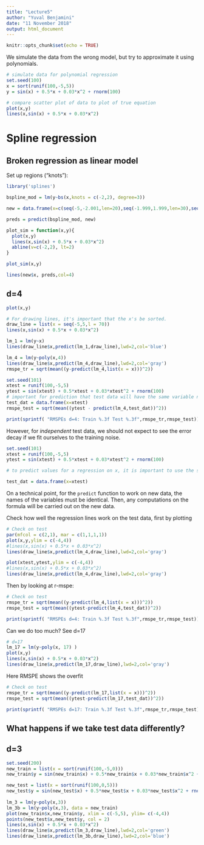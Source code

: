 ```yaml
---
title: "Lecture5"
author: "Yuval Benjamini"
date: "11 November 2018"
output: html_document
---
```


```r
knitr::opts_chunk$set(echo = TRUE)
```

We simulate the data from the wrong model, but try to 
approximate it using polynomials.

```r
# simulate data for polynomial regression
set.seed(100)
x = sort(runif(100,-5,5))
y = sin(x) + 0.5*x + 0.03*x^2 + rnorm(100)

# compare scatter plot of data to plot of true equation
plot(x,y)
lines(x,sin(x) + 0.5*x + 0.03*x^2)

```

# Spline regression

## Broken regression as linear model

Set up regions ("knots"):

```r
library('splines')

bspline_mod = lm(y~bs(x,knots = c(-2,2), degree=3))

new = data.frame(x=c(seq(-5,-2.001,len=20),seq(-1.999,1.999,len=30),seq(2.001,5,len=20)))

preds = predict(bspline_mod, new)

plot_sim = function(x,y){
  plot(x,y)
  lines(x,sin(x) + 0.5*x + 0.03*x^2)
  abline(v=c(-2,2), lt=2)
}

plot_sim(x,y)

lines(new$x, preds,col=4)

```


## d=4
```r

plot(x,y)

# For drawing lines, it's important that the x's be sorted.
draw_line = list(x = seq(-5,5,l = 70))
lines(x,sin(x) + 0.5*x + 0.03*x^2)

lm_1 = lm(y~x)
lines(draw_line$x,predict(lm_1,draw_line),lwd=2,col='blue')

lm_4 = lm(y~poly(x,4))
lines(draw_line$x,predict(lm_4,draw_line),lwd=2,col='gray')
rmspe_tr = sqrt(mean((y-predict(lm_4,list(x = x)))^2))

set.seed(101)
xtest = runif(100,-5,5)
ytest = sin(xtest) + 0.5*xtest + 0.03*xtest^2 + rnorm(100)
# important for prediction that test data will have the same variable name
test_dat = data.frame(x=xtest)
rmspe_test = sqrt(mean((ytest - predict(lm_4,test_dat))^2))

print(sprintf( "RMSPEs d=4: Train %.3f Test %.3f",rmspe_tr,rmspe_test))

```

However, for *independent* test data, we should not expect to see the error decay if we fit ourselves to the training noise. 

```r
set.seed(101)
xtest = runif(100,-5,5)
ytest = sin(xtest) + 0.5*xtest + 0.03*xtest^2 + rnorm(100)

# to predict values for a regression on x, it is important to use the same variable name 'x' that was used when fitting the regression.

test_dat = data.frame(x=xtest)
```

On a technical point, for the `predict` function to 
work on new data, the names of the variables must be identical. Then, any computations on the formula will be carried out on the new data.


Check how well the regression lines work on the test data, 
first by plotting
```r
# Check on test
par(mfcol = c(2,1), mar = c(1,1,1,1))
plot(x,y,ylim = c(-4,4))
#lines(x,sin(x) + 0.5*x + 0.03*x^2)
lines(draw_line$x,predict(lm_4,draw_line),lwd=2,col='gray')

plot(xtest,ytest,ylim = c(-4,4))
#lines(x,sin(x) + 0.5*x + 0.03*x^2)
lines(draw_line$x,predict(lm_4,draw_line),lwd=2,col='gray')

```

Then by looking at r-mspe:

```r
# Check on test
rmspe_tr = sqrt(mean((y-predict(lm_4,list(x = x)))^2))
rmspe_test = sqrt(mean((ytest-predict(lm_4,test_dat))^2))

print(sprintf( "RMSPEs d=4: Train %.3f Test %.3f",rmspe_tr,rmspe_test))
```

Can we do too much? See d=17
```r
# d=17
lm_17 = lm(y~poly(x, 17) )
plot(x,y)
lines(x,sin(x) + 0.5*x + 0.03*x^2)
lines(draw_line$x,predict(lm_17,draw_line),lwd=2,col='gray')
```

Here RMSPE shows the overfit

```r
# Check on test
rmspe_tr = sqrt(mean((y-predict(lm_17,list(x = x)))^2))
rmspe_test = sqrt(mean((ytest-predict(lm_17,test_dat))^2))

print(sprintf( "RMSPEs d=17: Train %.3f Test %.3f",rmspe_tr,rmspe_test))
```

## What happens if we take test data differently?

## d=3
```r
set.seed(200)
new_train = list(x = sort(runif(100,-5,0)))
new_train$y = sin(new_train$x) + 0.5*new_train$x + 0.03*new_train$x^2 + rnorm(100)

new_test = list(x = sort(runif(100,0,5)))
new_test$y = sin(new_test$x) + 0.5*new_test$x + 0.03*new_test$x^2 + rnorm(100)
    
lm_3 = lm(y~poly(x,3))
lm_3b = lm(y~poly(x,3), data = new_train)
plot(new_train$x,new_train$y, xlim = c(-5,5), ylim= c(-4,4))
points(new_test$x,new_test$y, col = 2)
lines(x,sin(x) + 0.5*x + 0.03*x^2)
lines(draw_line$x,predict(lm_3,draw_line),lwd=2,col='green')
lines(draw_line$x,predict(lm_3b,draw_line),lwd=2,col='blue')

```

